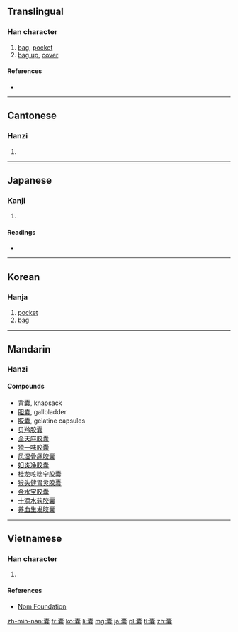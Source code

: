 {{also|嚢}}
==Translingual==

===Han character===
{{Han char|rn=30|rad=口|as=19|sn=22|four=0073<sub>2</sub>|canj=十月口口女 (JBRRV)|ids=}}

# [[bag]], [[pocket]]
# [[bag up]], [[cover]]

====References====
* {{Han ref|kx=0215.140|dkj=04633|dj=0438.140|hdz=10707.130|uh=56CA|ud=22218|bh=C56E|bd=50542}}

----

==Cantonese==

===Hanzi===
{{yue-hanzi|jyut=|y=nong4}}

# {{defn|yue}}

----

==Japanese==

===Kanji===
{{ja-kanji|grade=|rs=口19}}

# {{defn|lang=ja|sort=口19}}

====Readings====
* {{ja-readings|on=[[のう]] (nō)|kun=[[ふくろ]] (fukuro)}}

----

==Korean==

===Hanja===
{{ko-hanja|hangeul=낭|rv=nang|mr=nang}}

# [[pocket]]
# [[bag]]

----

==Mandarin==

===Hanzi===
{{cmn-hanzi|pin=[[náng]] ([[nang2]]), [[zán]] ([[zan2]])|wg=nang<sup>2</sup>, tsan<sup>2</sup>}}

====Compounds====
* [[背囊]], knapsack
* [[胆囊]], gallbladder
* [[胶囊]], gelatine capsules
* [[贝羚胶囊]]
* [[全天麻胶囊]]
* [[独一味胶囊]]
* [[风湿骨痛胶囊]]
* [[妇炎净胶囊]]
* [[桂龙咳喘宁胶囊]]
* [[猴头健胃灵胶囊]]
* [[金水宝胶囊]]
* [[十滴水软胶囊]]
* [[养血生发胶囊]]

----

==Vietnamese==

===Han character===
{{vi-hantu|[[nang]], [[nẵng]]|rs=口19}}

# {{defn|lang=vi|sort=口19}}

====References====
* [http://nomfoundation.org/common/nom_details.php?codepoint=56ca Nom Foundation]

[[zh-min-nan:囊]]
[[fr:囊]]
[[ko:囊]]
[[li:囊]]
[[mg:囊]]
[[ja:囊]]
[[pl:囊]]
[[tl:囊]]
[[zh:囊]]